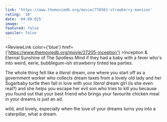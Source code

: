 ```yaml
---
link: 'https://www.themoviedb.org/movie/776561-strawberry-mansion'
rating: '10'
date: '04.09.025'
image: ''
featured: false
spoiler: false
---
```

<ReviewLink color={'blue'} href={'https://www.themoviedb.org/movie/27205-inception'} >Inception</ReviewLink> & 
<ReviewLink color='blue' href='https://www.themoviedb.org/movie/38-eternal-sunshine-of-the-spotless-mind'>Eternal Sunshine of The Spotless Mind</ReviewLink>
if they had a baby with a fever who's into 
weird, eerie, bubblegum-ish strawberry tinted tea parties.

The whole thing felt like a *literal* dream, one where you start off as a government worker
who collects dream taxes from a lovely old lady and her Sugarbaby turtle then fall in love
with your *literal* dream girl (is she even real?) and she helps you escape her evil son who
tries to kill you because you found out that your best friend who brings your favourite chicken
meal in your dreams is just an ad. 

wild, and lovely, especially when the love of your dreams turns you into a caterpillar, what 
a dream.